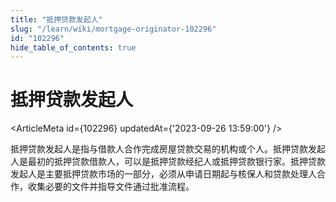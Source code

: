 ```yaml
---
title: "抵押贷款发起人"
slug: "/learn/wiki/mortgage-originator-102296"
id: "102296"
hide_table_of_contents: true
---
```



# 抵押贷款发起人

<ArticleMeta id={102296} updatedAt={'2023-09-26 13:59:00'} />
<div className='border-solid border-b border-t-0 my-4 border-[var(--ifm-color-gray-300)]' />

抵押贷款发起人是指与借款人合作完成房屋贷款交易的机构或个人。抵押贷款发起人是最初的抵押贷款借款人，可以是抵押贷款经纪人或抵押贷款银行家。抵押贷款发起人是主要抵押贷款市场的一部分，必须从申请日期起与核保人和贷款处理人合作，收集必要的文件并指导文件通过批准流程。
